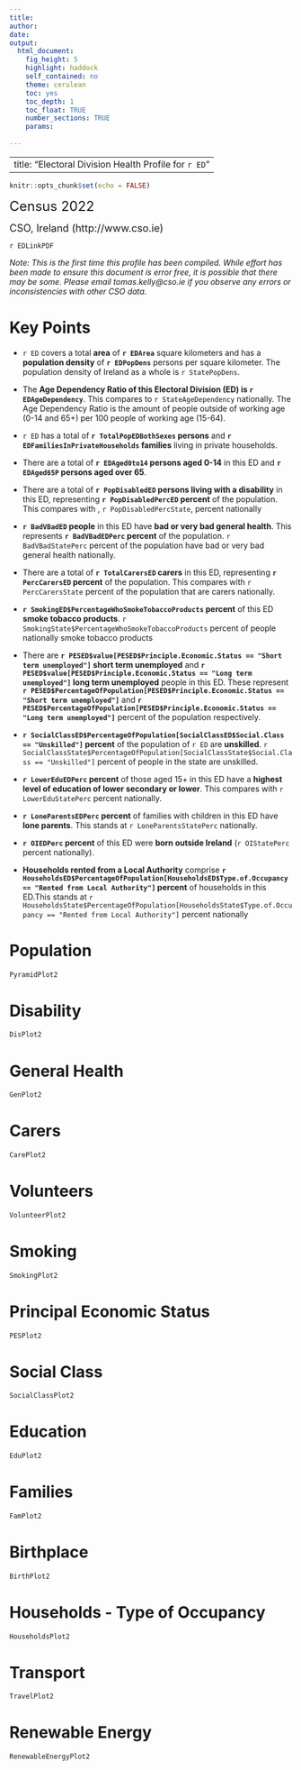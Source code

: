 ```yaml
---
title:
author: 
date:
output: 
  html_document:
    fig_height: 5
    highlight: haddock
    self_contained: no
    theme: cerulean
    toc: yes
    toc_depth: 1
    toc_float: TRUE
    number_sections: TRUE
    params: 
  
---
```


---
title: "Electoral Division Health Profile for `r ED`"
---

```r
knitr::opts_chunk$set(echo = FALSE)
```
<!--
```r
  
knitr::include_graphics("../figures/CSO_Logo.png")

```
<br>




```r
  
knitr::include_graphics(EDMapLink)

```
<br>
-->

<div align="center">


 <font size="5"> Census 2022</font>

 <font size="4"> CSO, Ireland  (http://www.cso.ie)</font>
 
`r EDLinkPDF`


*Note: This is the first time this profile has been compiled. While effort has been made to ensure this document is error free, it is possible that there may be some. Please email tomas.kelly@cso.ie if you observe any errors or inconsistencies with other CSO data.*


</div>
# Key Points

* `r ED` covers a total **area** of  **`r EDArea`** square kilometers and has a **population density** of **`r EDPopDens`** persons per square kilometer. The population density of Ireland as a whole is  `r StatePopDens`. 

* The **Age Dependency Ratio of this Electoral Division (ED) is  ** **`r EDAgeDependency`**. This compares to `r StateAgeDependency` nationally. The Age Dependency Ratio is the amount of people outside of working age (0-14 and 65+) per 100 people of working age (15-64). 

* `r ED` has a total of **`r TotalPopEDBothSexes` persons** and  **`r EDFamiliesInPrivateHouseholds` families** living in private households.

* There are a total of **`r EDAged0to14` persons aged 0-14** in this ED and **`r EDAged65P` persons aged over 65**.

* There are a total of **`r PopDisabledED` persons living with a disability** in this ED, representing **`r PopDisabledPercED` percent** of the population. This compares with , `r PopDisabledPercState`, percent nationally 

* **`r BadVBadED` people** in this ED have **bad or very bad general health**. This represents **`r BadVBadEDPerc` percent** of the population. `r BadVBadStatePerc` percent of the population have bad or very bad general health nationally. 

* There are a total of **`r TotalCarersED` carers** in this ED, representing **`r PercCarersED` percent** of the population. This compares with `r PercCarersState` percent of the population that are carers nationally. 

* **`r SmokingED$PercentageWhoSmokeTobaccoProducts` percent** of this ED **smoke tobacco products**. `r SmokingState$PercentageWhoSmokeTobaccoProducts` percent of people nationally smoke tobacco products

* There are **`r PESED$value[PESED$Principle.Economic.Status == "Short term unemployed"]` short term unemployed** and **`r PESED$value[PESED$Principle.Economic.Status == "Long term unemployed"]` long term unemployed** people in this ED. These represent **`r PESED$PercentageOfPopulation[PESED$Principle.Economic.Status == "Short term unemployed"]`** and **`r PESED$PercentageOfPopulation[PESED$Principle.Economic.Status == "Long term unemployed"]`** percent of the population respectively.

* **`r SocialClassED$PercentageOfPopulation[SocialClassED$Social.Class == "Unskilled"]` percent** of the population of `r ED` are **unskilled**. `r SocialClassState$PercentageOfPopulation[SocialClassState$Social.Class == "Unskilled"]` percent of people in the state are unskilled.

* **`r LowerEduEDPerc` percent** of those aged 15+ in this ED have a **highest level of education of lower secondary or lower**. This compares with `r LowerEduStatePerc` percent nationally. 

* **`r LoneParentsEDPerc` percent** of families with children in this ED have **lone parents**. This stands at `r LoneParentsStatePerc` nationally.

* **`r OIEDPerc` percent** of this ED were **born outside Ireland** (`r OIStatePerc` percent nationally).

* **Households rented from a Local Authority** comprise **`r HouseholdsED$PercentageOfPopulation[HouseholdsED$Type.of.Occupancy == "Rented from Local Authority"]` percent** of households in this ED.This stands at `r HouseholdsState$PercentageOfPopulation[HouseholdsState$Type.of.Occupancy == "Rented from Local Authority"]` percent nationally


# Population

```r
  
PyramidPlot2

```

# Disability

```r
  
DisPlot2
```


# General Health

```r
  
GenPlot2

```


# Carers

```r
  
CarePlot2

```


# Volunteers

```r
  
VolunteerPlot2

```


# Smoking

```r
  
SmokingPlot2

```


# Principal Economic Status

```r
  
PESPlot2

```


# Social Class

```r
  
SocialClassPlot2

```


# Education

```r
  
EduPlot2

```


# Families

```r
  
FamPlot2

```


# Birthplace

```r
  
BirthPlot2

```


# Households - Type of Occupancy

```r
  
HouseholdsPlot2

```


# Transport

```r
  
TravelPlot2

```


# Renewable Energy

```r
  
RenewableEnergyPlot2

```

<script type="application/ld+json">
{
  "@context": "https://schema.org/",
  "@type": "Article",
  "headline": `r paste0("\"",ED," Electoral Division Health Profile","\"")`,
  "description": `r paste0("\"","A health profile of ", ED," based on the Central Statistics Office's Census of 2022. As well as presenting data directly related to health in this ED, the profiles also present data relating to the socio-economic determinants of health.","\"") `,
  "image": {
    "@type": "ImageObject",
    "url": `r paste0("\"", "https://edprofiles.cso.ie/2022/rcode/inputs/exportededmaps/",EDGUID,".jpg","\"")`,
    "width": "1000",
    "height": "1000"
  },
  "author": {
    "@type": "Organization",
    "name": "Central Statistics Office, Ireland"
  },
  "publisher": {
    "@type": "Organization",
    "name": "Central Statistics Office",
    "logo": {
      "@type": "ImageObject",
      "url": "https://www.cso.ie/en/media/styleassets/images/granite/CSO_Logo_.png",
      "width": "444",
      "height": "108"
    }
  },
  "datePublished": `r paste0("\"",TodayForJSONLD,"\"")`
}
</script>
